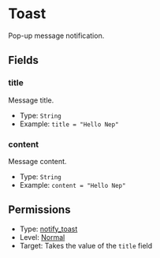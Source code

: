 # Toast

[//]: # (This file is automatically generated by script, do not modify it.)

 
Pop-up message notification. 

## Fields
### title
Message title.
* Type: `String`  
* Example: `title = "Hello Nep"` 
### content
Message content.
* Type: `String`  
* Example: `content = "Hello Nep"`  
## Permissions
* Type: [notify_toast](/nep/definition/3-permissions.html#notify_toast)
* Level: [Normal](/nep/definition/3-permissions.html#normal)
* Target: Takes the value of the `title` field
